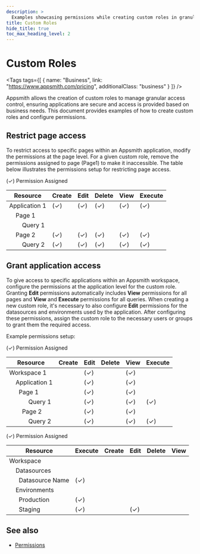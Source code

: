 ```yaml
---
description: >
  Examples showcasing permissions while creating custom roles in granular access control.
title: Custom Roles
hide_title: true
toc_max_heading_level: 2
---
```



<!-- vale off -->

<div className="tag-wrapper">
 <h1>Custom Roles</h1>

<Tags
tags={[
  { name: "Business", link: "https://www.appsmith.com/pricing", additionalClass: "business" }
]}
/>

</div>

<!-- vale on -->

Appsmith allows the creation of custom roles to manage granular access control, ensuring applications are secure and access is provided based on business needs. This document provides examples of how to create custom roles and configure permissions.

## Restrict page access

To restrict access to specific pages within an Appsmith application, modify the permissions at the page level. For a given custom role, remove the permissions assigned to page (Page1) to make it inaccessible. The table below illustrates the permissions setup for restricting page access.

<Tabs queryString="gac-resource">
  <TabItem label="Application Resources" value="application-resources">
    <p className="permission-footnote">(✓) Permission Assigned</p>
    <table className="permissions-table">
      <thead>
        <tr>
          <th>Resource</th>
          <th>Create</th>
          <th>Edit</th>
          <th>Delete</th>
          <th>View</th>
          <th>Execute</th>
        </tr>
      </thead>
      <tbody>
        <tr>
          <td>Application 1</td>
          <td>(✓)</td>
          <td>(✓)</td>
          <td>(✓)</td>
          <td>(✓)</td>
          <td>(✓)</td>
        </tr>
        <tr>
          <td>&nbsp;&nbsp;&nbsp;&nbsp;Page 1</td>
          <td></td>
          <td></td>
          <td></td>
          <td></td>
          <td></td>
        </tr>
        <tr>
          <td>&nbsp;&nbsp;&nbsp;&nbsp;&nbsp;&nbsp;&nbsp;&nbsp;Query 1</td>
          <td></td>
          <td></td>
          <td></td>
          <td></td>
          <td></td>
        </tr>
        <tr>
          <td>&nbsp;&nbsp;&nbsp;&nbsp;Page 2</td>
          <td>(✓)</td>
          <td>(✓)</td>
          <td>(✓)</td>
          <td>(✓)</td>
          <td>(✓)</td>
        </tr>
        <tr>
          <td>&nbsp;&nbsp;&nbsp;&nbsp;&nbsp;&nbsp;&nbsp;&nbsp;Query 2</td>
          <td>(✓)</td>
          <td>(✓)</td>
          <td>(✓)</td>
          <td>(✓)</td>
          <td>(✓)</td>
        </tr>
      </tbody>
    </table>
  </TabItem>
</Tabs>

## Grant application access

To give access to specific applications within an Appsmith workspace, configure the permissions at the application level for the custom role. Granting **Edit** permissions automatically includes **View** permissions for all pages and **View** and **Execute** permissions for all queries. When creating a new custom role, it's necessary to also configure **Edit** permissions for the datasources and environments used by the application. After configuring these permissions, assign the custom role to the necessary users or groups to grant them the required access.

Example permissions setup:

<Tabs queryString="gac-resource">
  <TabItem label="Application Resources" value="application-resources">
    <p className="permission-footnote">(✓) Permission Assigned</p>
    <table className="permissions-table">
      <thead>
        <tr>
          <th>Resource</th>
          <th>Create</th>
          <th>Edit</th>
          <th>Delete</th>
          <th>View</th>
          <th>Execute</th>
        </tr>
      </thead>
      <tbody>
        <tr>
          <td>Workspace 1</td>
          <td></td>
          <td>(✓)</td>
          <td></td>
          <td>(✓)</td>
          <td></td>
        </tr>
        <tr>
          <td>&nbsp;&nbsp;&nbsp;&nbsp;Application 1</td>
          <td></td>
          <td>(✓)</td>
          <td></td>
          <td>(✓)</td>
          <td></td>
        </tr>
        <tr>
          <td>&nbsp;&nbsp;&nbsp;&nbsp;&nbsp;&nbsp;Page 1</td>
          <td></td>
          <td>(✓)</td>
          <td></td>
          <td>(✓)</td>
          <td></td>
        </tr>
        <tr>
          <td>&nbsp;&nbsp;&nbsp;&nbsp;&nbsp;&nbsp;&nbsp;&nbsp;&nbsp;&nbsp;&nbsp;&nbsp;Query 1</td>
          <td></td>
          <td>(✓)</td>
          <td></td>
          <td>(✓)</td>
          <td>(✓)</td>
        </tr>
        <tr>
          <td>&nbsp;&nbsp;&nbsp;&nbsp;&nbsp;&nbsp;&nbsp;&nbsp;Page 2</td>
          <td></td>
          <td>(✓)</td>
          <td></td>
          <td>(✓)</td>
          <td></td>
        </tr>
        <tr>
          <td>&nbsp;&nbsp;&nbsp;&nbsp;&nbsp;&nbsp;&nbsp;&nbsp;&nbsp;&nbsp;&nbsp;&nbsp;Query 2</td>
          <td></td>
          <td>(✓)</td>
          <td></td>
          <td>(✓)</td>
          <td>(✓)</td>
        </tr>
      </tbody>
    </table>
  </TabItem>
  <TabItem label="Datasources & Environments" value="datasources-and-environments">
    <p className="permission-footnote">(✓) Permission Assigned</p>
    <table className="permissions-table">
      <thead>
        <tr>
          <th>Resource</th>
          <th>Execute</th>
          <th>Create</th>
          <th>Edit</th>
          <th>Delete</th>
          <th>View</th>
        </tr>
      </thead>
      <tbody>
        <tr>
          <td>Workspace</td>
          <td></td>
          <td></td>
          <td></td>
          <td></td>
          <td></td>
        </tr>
        <tr>
          <td>&nbsp;&nbsp;&nbsp;&nbsp;Datasources</td>
          <td></td>
          <td></td>
          <td></td>
          <td></td>
          <td></td>
        </tr>
        <tr>
          <td>&nbsp;&nbsp;&nbsp;&nbsp;&nbsp;&nbsp;Datasource Name</td>
          <td>(✓)</td>
          <td></td>
          <td></td>
          <td></td>
          <td></td>
        </tr>
        <tr>
          <td>&nbsp;&nbsp;&nbsp;&nbsp;Environments</td>
          <td></td>
          <td></td>
          <td></td>
          <td></td>
          <td></td>
        </tr>
        <tr>
          <td>&nbsp;&nbsp;&nbsp;&nbsp;&nbsp;&nbsp;Production</td>
          <td>(✓)</td>
          <td></td>
          <td></td>
          <td></td>
          <td></td>
        </tr>
        <tr>
          <td>&nbsp;&nbsp;&nbsp;&nbsp;&nbsp;&nbsp;Staging</td>
          <td>(✓)</td>
          <td></td>
          <td>(✓)</td>
          <td></td>
          <td></td>
        </tr>
      </tbody>
    </table>
  </TabItem>
</Tabs>

## See also

* [Permissions](/advanced-concepts/granular-access-control/reference/permissions)
